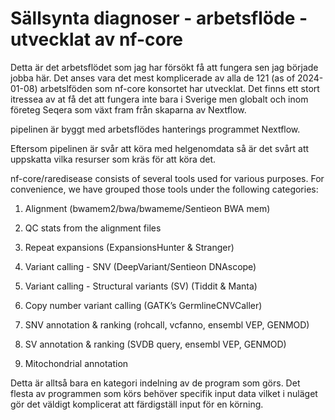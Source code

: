 # Sällsynta diagnoser - arbetsflöde - utvecklat av nf-core

Detta är det arbetsflödet som jag har försökt få att fungera sen jag började jobba här. Det anses vara det mest komplicerade av alla de 121 (as of 2024-01-08) arbetslföden som nf-core konsortet har utvecklat. Det finns ett stort itressea av at få det att fungera inte bara i Sverige men globalt och inom företeg Seqera som växt fram från skaparna av Nextflow.

pipelinen är byggt med arbetsflödes hanterings programmet Nextflow.

Eftersom pipelinen är svår att köra med helgenomdata så är det svårt att uppskatta vilka resurser som kräs för att köra det.

nf-core/raredisease consists of several tools used for various purposes. For convenience, we have grouped those tools under the following categories:

1.  Alignment (bwamem2/bwa/bwameme/Sentieon BWA mem)

2.  QC stats from the alignment files

3.  Repeat expansions (ExpansionsHunter & Stranger)

4.  Variant calling - SNV (DeepVariant/Sentieon DNAscope)

5.  Variant calling - Structural variants (SV) (Tiddit & Manta)

6.  Copy number variant calling (GATK’s GermlineCNVCaller)

7.  SNV annotation & ranking (rohcall, vcfanno, ensembl VEP, GENMOD)

8.  SV annotation & ranking (SVDB query, ensembl VEP, GENMOD)

9.  Mitochondrial annotation

Detta är alltså bara en kategori indelning av de program som görs. Det flesta av programmen som körs behöver specifik input data vilket i nuläget gör det väldigt komplicerat att färdigställ input för en körning.
